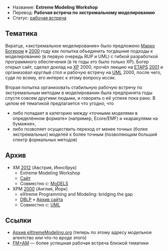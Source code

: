 * Название: '''Extreme Modeling Workshop'''
* Перевод: '''Рабочая встреча по экстремальному моделированию'''
* Статус: [[Workshop|рабочая встреча]]

== Тематика ==
Вкратце, «экстремальное моделирование» было предложено [http://modeldrivensoftware.net/profile/MarkoBoger Марко Богером] в [[2000]] году как попытка объединить тогдашние подходы к моделированию (в первую очередь RUP и UML) с гибкой разработкой программного обеспечения (в те годы это было только XP). Богер открыл сайт, сделал доклад на [[XP]] 2000, прочёл лекцию на [[ETAPS]] [[2001]] и организовал круглый стол и рабочую встречу на [[MoDELS|UML]] 2000, после чего, судя по всему, его интерес к этому вопросу иссяк.

Вторая попытка организовать стабильную рабочую встречу по экстремальным методам в моделировании была предпринята годы спустя совсем другими людьми, и говорить о её успехе пока рано. В целом её тематикой предлагается что угодно, что
* либо попадает в категорию между «точными моделями в определённом формате» (например, Ecore/EMF) и «каракулями на бумажке»,
* либо позволяет осуществить переход от менее точных (более экстремальных) моделей к более точным (позволяющим больший спектр формальных методов)

== Архив ==
* XM [[2012]] (Австрия, Иннсбрук)
** Extreme Modeling Workshop
** [http://www.di.univaq.it/XM2012/ Сайт]
** Совместно с: [[MoDELS]]
* XPM [[2000]] (Англия, Йорк)
** eXtreme Programming and Modeling: bridging the gap
** [http://dblp.uni-trier.de/db/conf/uml/uml2000.html DBLP] • [http://web.archive.org/web/20011104192807/http://www.extrememodeling.org/XpmWorkshop.html Архив сайта]
** Совместно с: [[MoDELS|UML]]

== Ссылки ==
* [http://web.archive.org/web/20011126225221/http://www.extrememodeling.org/ Архив eXtremeModeling.org] (теперь по этому адресу модельное агентство или что-то вроде этого)
* [[FM+AM]] — более успешная рабочая встреча близкой тематики
